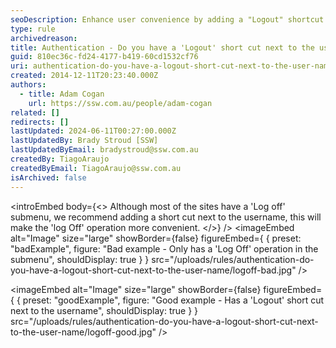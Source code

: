 ```yaml
---
seoDescription: Enhance user convenience by adding a "Logout" shortcut next to the username, making it easy to log off with one click.
type: rule
archivedreason:
title: Authentication - Do you have a 'Logout' short cut next to the username ?
guid: 810ec36c-fd24-4177-b419-60cd1532cf76
uri: authentication-do-you-have-a-logout-short-cut-next-to-the-user-name
created: 2014-12-11T20:23:40.000Z
authors:
  - title: Adam Cogan
    url: https://ssw.com.au/people/adam-cogan
related: []
redirects: []
lastUpdated: 2024-06-11T00:27:00.000Z
lastUpdatedBy: Brady Stroud [SSW]
lastUpdatedByEmail: bradystroud@ssw.com.au
createdBy: TiagoAraujo
createdByEmail: TiagoAraujo@ssw.com.au
isArchived: false
---
```


<introEmbed
  body={<>
Although most of the sites have a 'Log off' submenu, we recommend adding a short cut next to the username, this will make the 'log Off' operation more convenient.
  </>}
/>
<imageEmbed
  alt="Image"
  size="large"
  showBorder={false}
  figureEmbed={ {
    preset: "badExample",
    figure: "Bad example - Only has a 'Log Off' operation in the submenu",
    shouldDisplay: true
  } }
  src="/uploads/rules/authentication-do-you-have-a-logout-short-cut-next-to-the-user-name/logoff-bad.jpg"
/>

<imageEmbed
  alt="Image"
  size="large"
  showBorder={false}
  figureEmbed={ {
    preset: "goodExample",
    figure: "Good example - Has a 'Logout' short cut next to the username",
    shouldDisplay: true
  } }
  src="/uploads/rules/authentication-do-you-have-a-logout-short-cut-next-to-the-user-name/logoff-good.jpg"
/>
